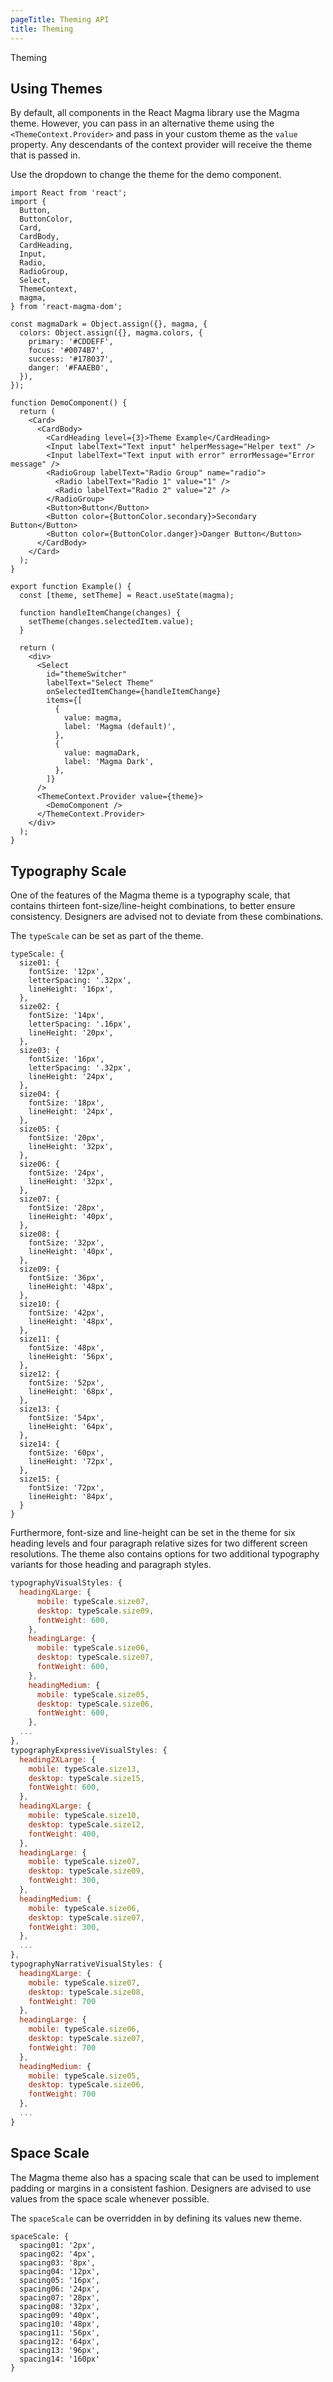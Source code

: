 ```yaml
---
pageTitle: Theming API
title: Theming
---
```


<DocsHeading type="api">Theming</DocsHeading>

## Using Themes

By default, all components in the React Magma library use the Magma theme. However, you can pass in an alternative theme using the `<ThemeContext.Provider>`
and pass in your custom theme as the `value` property. Any descendants of the context provider will receive the theme that is passed in.

Use the dropdown to change the theme for the demo component.

```tsx
import React from 'react';
import {
  Button,
  ButtonColor,
  Card,
  CardBody,
  CardHeading,
  Input,
  Radio,
  RadioGroup,
  Select,
  ThemeContext,
  magma,
} from 'react-magma-dom';

const magmaDark = Object.assign({}, magma, {
  colors: Object.assign({}, magma.colors, {
    primary: '#CDDEFF', 
    focus: '#0074B7',
    success: '#178037',
    danger: '#FAAEB0',
  }),
});

function DemoComponent() {
  return (
    <Card>
      <CardBody>
        <CardHeading level={3}>Theme Example</CardHeading>
        <Input labelText="Text input" helperMessage="Helper text" />
        <Input labelText="Text input with error" errorMessage="Error message" />
        <RadioGroup labelText="Radio Group" name="radio">
          <Radio labelText="Radio 1" value="1" />
          <Radio labelText="Radio 2" value="2" />
        </RadioGroup>
        <Button>Button</Button>
        <Button color={ButtonColor.secondary}>Secondary Button</Button>
        <Button color={ButtonColor.danger}>Danger Button</Button>
      </CardBody>
    </Card>
  );
}

export function Example() {
  const [theme, setTheme] = React.useState(magma);

  function handleItemChange(changes) {
    setTheme(changes.selectedItem.value);
  }

  return (
    <div>
      <Select
        id="themeSwitcher"
        labelText="Select Theme"
        onSelectedItemChange={handleItemChange}
        items={[
          {
            value: magma,
            label: 'Magma (default)',
          },
          {
            value: magmaDark,
            label: 'Magma Dark',
          },
        ]}
      />
      <ThemeContext.Provider value={theme}>
        <DemoComponent />
      </ThemeContext.Provider>
    </div>
  );
}
```

## Typography Scale

One of the features of the Magma theme is a typography scale, that contains thirteen font-size/line-height combinations, to better ensure consistency. Designers are advised not to deviate from these combinations.

The `typeScale` can be set as part of the theme.

```
typeScale: {
  size01: {
    fontSize: '12px',
    letterSpacing: '.32px',
    lineHeight: '16px',
  },
  size02: {
    fontSize: '14px',
    letterSpacing: '.16px',
    lineHeight: '20px',
  },
  size03: {
    fontSize: '16px',
    letterSpacing: '.32px',
    lineHeight: '24px',
  },
  size04: {
    fontSize: '18px',
    lineHeight: '24px',
  },
  size05: {
    fontSize: '20px',
    lineHeight: '32px',
  },
  size06: {
    fontSize: '24px',
    lineHeight: '32px',
  },
  size07: {
    fontSize: '28px',
    lineHeight: '40px',
  },
  size08: {
    fontSize: '32px',
    lineHeight: '40px',
  },
  size09: {
    fontSize: '36px',
    lineHeight: '48px',
  },
  size10: {
    fontSize: '42px',
    lineHeight: '48px',
  },
  size11: {
    fontSize: '48px',
    lineHeight: '56px',
  },
  size12: {
    fontSize: '52px',
    lineHeight: '68px',
  },
  size13: {
    fontSize: '54px',
    lineHeight: '64px',
  },
  size14: {
    fontSize: '60px',
    lineHeight: '72px',
  },
  size15: {
    fontSize: '72px',
    lineHeight: '84px',
  }
}
```

Furthermore, font-size and line-height can be set in the theme for six heading levels and four paragraph relative sizes for two different screen resolutions.
The theme also contains options for two additional typography variants for those heading and paragraph styles.

```.js
typographyVisualStyles: {
  headingXLarge: {
      mobile: typeScale.size07,
      desktop: typeScale.size09,
      fontWeight: 600,
    },
    headingLarge: {
      mobile: typeScale.size06,
      desktop: typeScale.size07,
      fontWeight: 600,
    },
    headingMedium: {
      mobile: typeScale.size05,
      desktop: typeScale.size06,
      fontWeight: 600,
    },
  ...
},
typographyExpressiveVisualStyles: {
  heading2XLarge: {
    mobile: typeScale.size13, 
    desktop: typeScale.size15,
    fontWeight: 600,
  },
  headingXLarge: {
    mobile: typeScale.size10,
    desktop: typeScale.size12,
    fontWeight: 400,
  },
  headingLarge: {
    mobile: typeScale.size07,
    desktop: typeScale.size09,
    fontWeight: 300,
  },
  headingMedium: {
    mobile: typeScale.size06,
    desktop: typeScale.size07,
    fontWeight: 300,
  },
  ...
},
typographyNarrativeVisualStyles: {
  headingXLarge: {
    mobile: typeScale.size07,
    desktop: typeScale.size08,
    fontWeight: 700
  },
  headingLarge: {
    mobile: typeScale.size06,
    desktop: typeScale.size07,
    fontWeight: 700
  },
  headingMedium: {
    mobile: typeScale.size05,
    desktop: typeScale.size06,
    fontWeight: 700
  },
  ...
}

```

## Space Scale

The Magma theme also has a spacing scale that can be used to implement padding or margins in a consistent fashion.
Designers are advised to use values from the space scale whenever possible.

The `spaceScale` can be overridden in by defining its values new theme.

```
spaceScale: {
  spacing01: '2px',
  spacing02: '4px',
  spacing03: '8px',
  spacing04: '12px',
  spacing05: '16px',
  spacing06: '24px',
  spacing07: '28px',
  spacing08: '32px',
  spacing09: '40px',
  spacing10: '48px',
  spacing11: '56px',
  spacing12: '64px',
  spacing13: '96px',
  spacing14: '160px'
}
```
